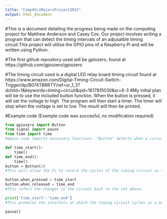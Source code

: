 ---
title: "Comp4SciMajorsProject2021"
output: html_document
---
#This is a document detailing the progress being made on the computing project for Matthew Anderson and Casey Cox. Our project involves writing a program that can detect the timing intervals of an adjusatble timing circuit.This project will utilize the GPIO pins of a Raspberry Pi and will be written using Python. 

#The first github repository used will be gpiozero, found at https://github.com/gpiozero/gpiozero 

#The timing circuit used is a digital LED relay board timing circuit found at https://www.amazon.com/Digital-Timing-Circuit-Switch-Trigger/dp/B074TBRRTY/ref=sr_1_3?dchild=1&keywords=timing+circuit&qid=1617815030&sr=8-3
#My initial plan will be to use the included button function. When the button is pressed, it will set the voltage to high. The program will then start a timer. The timer will stop when the voltage is set to low. The result will then be printed.

#Example code (Example code was succesful, no modification required)
```{python}
from gpiozero import Button
from signal import pause
from time import time
#above code imports necessary functions. "Button" detects when a circuit is completed. Since the timing circuit functions by opening a closing a circuit at regular intrevals, it is functionally the same as a self pressing button.

def time_start():
    time()
def time_end():
    time()
button = Button(2)
#This will allow the Pi to record the cycles of the timing circuit so they can be shown later.

button.when_pressed = time_start
button.when_released = time_end
#This refers the changes in the circuit back to the set above.

print['time_start'-'time_end']
#This produces the intervals at which the timing circuit cycles in a manner that can be read by the user.

pause()
```
